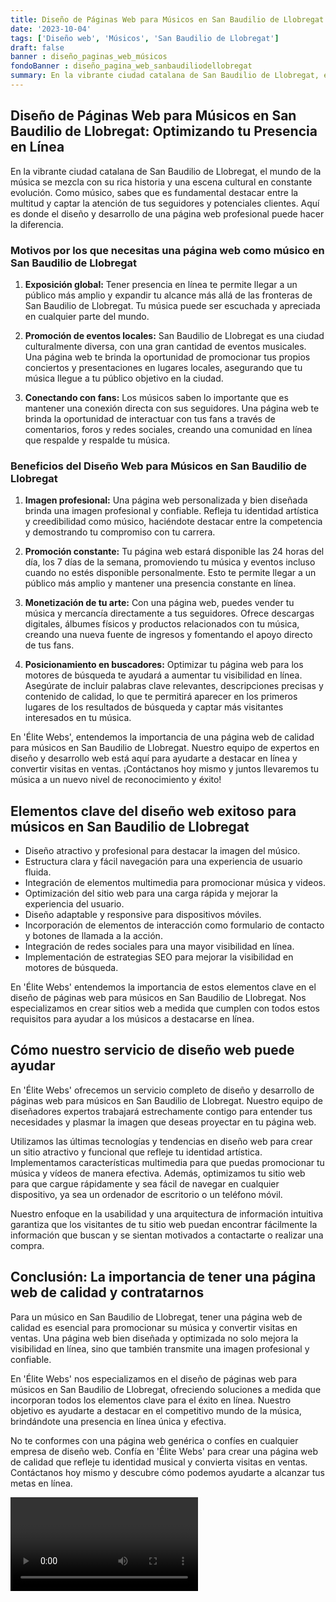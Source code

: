```yaml
---
title: Diseño de Páginas Web para Músicos en San Baudilio de Llobregat
date: '2023-10-04'
tags: ['Diseño web', 'Músicos', 'San Baudilio de Llobregat']
draft: false
banner : diseño_paginas_web_músicos
fondoBanner : diseño_pagina_web_sanbaudiliodellobregat
summary: En la vibrante ciudad catalana de San Baudilio de Llobregat, el mundo de la música se mezcla con su rica historia y una escena cultural en constante evolución. Como músico, sabes que es fundamental destacar entre la multitud y captar la atención de tus seguidores y potenciales clientes. Aquí es donde el diseño y desarrollo de una página web profesional puede hacer la diferencia.
---
```


## **Diseño de Páginas Web para Músicos en San Baudilio de Llobregat: Optimizando tu Presencia en Línea**

En la vibrante ciudad catalana de San Baudilio de Llobregat, el mundo de la música se mezcla con su rica historia y una escena cultural en constante evolución. Como músico, sabes que es fundamental destacar entre la multitud y captar la atención de tus seguidores y potenciales clientes. Aquí es donde el diseño y desarrollo de una página web profesional puede hacer la diferencia.

### **Motivos por los que necesitas una página web como músico en San Baudilio de Llobregat**

1. **Exposición global:** Tener presencia en línea te permite llegar a un público más amplio y expandir tu alcance más allá de las fronteras de San Baudilio de Llobregat. Tu música puede ser escuchada y apreciada en cualquier parte del mundo.

2. **Promoción de eventos locales:** San Baudilio de Llobregat es una ciudad culturalmente diversa, con una gran cantidad de eventos musicales. Una página web te brinda la oportunidad de promocionar tus propios conciertos y presentaciones en lugares locales, asegurando que tu música llegue a tu público objetivo en la ciudad.

3. **Conectando con fans:** Los músicos saben lo importante que es mantener una conexión directa con sus seguidores. Una página web te brinda la oportunidad de interactuar con tus fans a través de comentarios, foros y redes sociales, creando una comunidad en línea que respalde y respalde tu música.

### **Beneficios del Diseño Web para Músicos en San Baudilio de Llobregat**

1. **Imagen profesional:** Una página web personalizada y bien diseñada brinda una imagen profesional y confiable. Refleja tu identidad artística y creedibilidad como músico, haciéndote destacar entre la competencia y demostrando tu compromiso con tu carrera.

2. **Promoción constante:** Tu página web estará disponible las 24 horas del día, los 7 días de la semana, promoviendo tu música y eventos incluso cuando no estés disponible personalmente. Esto te permite llegar a un público más amplio y mantener una presencia constante en línea.

3. **Monetización de tu arte:** Con una página web, puedes vender tu música y mercancía directamente a tus seguidores. Ofrece descargas digitales, álbumes físicos y productos relacionados con tu música, creando una nueva fuente de ingresos y fomentando el apoyo directo de tus fans.

4. **Posicionamiento en buscadores:** Optimizar tu página web para los motores de búsqueda te ayudará a aumentar tu visibilidad en línea. Asegúrate de incluir palabras clave relevantes, descripciones precisas y contenido de calidad, lo que te permitirá aparecer en los primeros lugares de los resultados de búsqueda y captar más visitantes interesados en tu música.

En 'Élite Webs', entendemos la importancia de una página web de calidad para músicos en San Baudilio de Llobregat. Nuestro equipo de expertos en diseño y desarrollo web está aquí para ayudarte a destacar en línea y convertir visitas en ventas. ¡Contáctanos hoy mismo y juntos llevaremos tu música a un nuevo nivel de reconocimiento y éxito!

<GifSeo />

<Cta />

## Elementos clave del diseño web exitoso para músicos en San Baudilio de Llobregat

- Diseño atractivo y profesional para destacar la imagen del músico.
- Estructura clara y fácil navegación para una experiencia de usuario fluida.
- Integración de elementos multimedia para promocionar música y videos.
- Optimización del sitio web para una carga rápida y mejorar la experiencia del usuario.
- Diseño adaptable y responsive para dispositivos móviles.
- Incorporación de elementos de interacción como formulario de contacto y botones de llamada a la acción.
- Integración de redes sociales para una mayor visibilidad en línea.
- Implementación de estrategias SEO para mejorar la visibilidad en motores de búsqueda.

En 'Élite Webs' entendemos la importancia de estos elementos clave en el diseño de páginas web para músicos en San Baudilio de Llobregat. Nos especializamos en crear sitios web a medida que cumplen con todos estos requisitos para ayudar a los músicos a destacarse en línea.

## Cómo nuestro servicio de diseño web puede ayudar

En 'Élite Webs' ofrecemos un servicio completo de diseño y desarrollo de páginas web para músicos en San Baudilio de Llobregat. Nuestro equipo de diseñadores expertos trabajará estrechamente contigo para entender tus necesidades y plasmar la imagen que deseas proyectar en tu página web.

Utilizamos las últimas tecnologías y tendencias en diseño web para crear un sitio atractivo y funcional que refleje tu identidad artística. Implementamos características multimedia para que puedas promocionar tu música y vídeos de manera efectiva. Además, optimizamos tu sitio web para que cargue rápidamente y sea fácil de navegar en cualquier dispositivo, ya sea un ordenador de escritorio o un teléfono móvil.

Nuestro enfoque en la usabilidad y una arquitectura de información intuitiva garantiza que los visitantes de tu sitio web puedan encontrar fácilmente la información que buscan y se sientan motivados a contactarte o realizar una compra.

## Conclusión: La importancia de tener una página web de calidad y contratarnos

Para un músico en San Baudilio de Llobregat, tener una página web de calidad es esencial para promocionar su música y convertir visitas en ventas. Una página web bien diseñada y optimizada no solo mejora la visibilidad en línea, sino que también transmite una imagen profesional y confiable.

En 'Élite Webs' nos especializamos en el diseño de páginas web para músicos en San Baudilio de Llobregat, ofreciendo soluciones a medida que incorporan todos los elementos clave para el éxito en línea. Nuestro objetivo es ayudarte a destacar en el competitivo mundo de la música, brindándote una presencia en línea única y efectiva.

No te conformes con una página web genérica o confíes en cualquier empresa de diseño web. Confía en 'Élite Webs' para crear una página web de calidad que refleje tu identidad musical y convierta visitas en ventas. Contáctanos hoy mismo y descubre cómo podemos ayudarte a alcanzar tus metas en línea.

<Video />

<CtaBot job='Músicos' city='San Baudilio de Llobregat'/>

<Gmaps query='San Baudilio de Llobregat+españa+maps' />